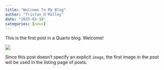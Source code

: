 ```yaml
---
title: "Welcome To My Blog"
author: "Tristan O'Malley"
date: "2025-03-18"
categories: [news]
---
```


This is the first post in a Quarto blog. Welcome!

![](thumbnail.jpg)

Since this post doesn't specify an explicit `image`, the first image in the post will be used in the listing page of posts.
